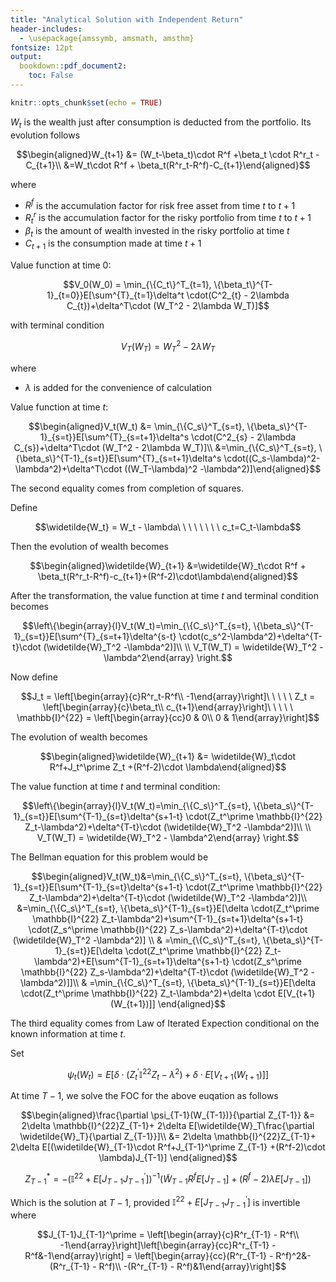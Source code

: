 ```yaml
---
title: "Analytical Solution with Independent Return"
header-includes:
  - \usepackage{amssymb, amsmath, amsthm}
fontsize: 12pt
output: 
  bookdown::pdf_document2:
    toc: False
---
```


```r
knitr::opts_chunk$set(echo = TRUE)
```

$W_t$ is the wealth just after consumption is deducted from the portfolio. Its evolution follows

$$\begin{aligned}W_{t+1} &= (W_t-\beta_t)\cdot R^f +\beta_t \cdot R^r_t - C_{t+1}\\ &=W_t\cdot R^f + \beta_t(R^r_t-R^f)-C_{t+1}\end{aligned}$$

where

* $R^f$ is the accumulation factor for risk free asset from time $t$ to $t+1$
* $R^r_t$ is the accumulation factor for the risky portfolio from time $t$ to $t+1$
* $\beta_t$ is the amount of wealth invested in the risky portfolio at time $t$
* $C_{t+1}$ is the consumption made at time $t+1$

Value function at time $0$: 

$$V_0(W_0) = \min_{\{C_t\}^T_{t=1}, \{\beta_t\}^{T-1}_{t=0}}E[\sum^{T}_{t=1}\delta^t \cdot(C^2_{t} - 2\lambda C_{t})+\delta^T\cdot (W_T^2 - 2\lambda W_T)]$$

with terminal condition 

$$V_T(W_T) =W_T^2 - 2\lambda W_T$$

where 

* $\lambda$ is added for the convenience of calculation

Value function at time $t$:

$$\begin{aligned}V_t(W_t) &= \min_{\{C_s\}^T_{s=t}, \{\beta_s\}^{T-1}_{s=t}}E[\sum^{T}_{s=t+1}\delta^s \cdot(C^2_{s} - 2\lambda C_{s})+\delta^T\cdot (W_T^2 - 2\lambda W_T)]\\ &=\min_{\{C_s\}^T_{s=t}, \{\beta_s\}^{T-1}_{s=t}}E[\sum^{T}_{s=t+1}\delta^s \cdot((C_s-\lambda)^2-\lambda^2)+\delta^T\cdot ((W_T-\lambda)^2 -\lambda^2)]\end{aligned}$$

The second equality comes from completion of squares.


<!-- $$\left\{\begin{array}{ccc} Z_t=\left(\begin{array}{c}C_t\\ \beta_t\end{array}\right), & S_t=\left(\begin{array}{c}W_t\\ Y_t\end{array}\right), & J=\left(\begin{array}{c}2\lambda\\ r\end{array}\right) \\ \Roman{1}=\left(\begin{array}{c}C_t\\ \beta_t\end{array}\right), & S_t=\left(\begin{array}{c}W_t\\ Y_t\end{array}\right), & J=\left(\begin{array}{c}2\lambda\\ r\end{array}\right)\end{array}\right.$$ -->

Define

$$\widetilde{W_t} = W_t - \lambda\ \ \ \ \ \ \ \ c_t=C_t-\lambda$$



Then the evolution of wealth becomes

$$\begin{aligned}\widetilde{W}_{t+1} &=\widetilde{W}_t\cdot R^f + \beta_t(R^r_t-R^f)-c_{t+1}+(R^f-2)\cdot\lambda\end{aligned}$$

After the transformation, the value function at time $t$ and terminal condition becomes 

$$\left\{\begin{array}{l}V_t(W_t)=\min_{\{C_s\}^T_{s=t}, \{\beta_s\}^{T-1}_{s=t}}E[\sum^{T}_{s=t+1}\delta^{s-t} \cdot(c_s^2-\lambda^2)+\delta^{T-t}\cdot (\widetilde{W}_T^2 -\lambda^2)]\\ \\ V_T(W_T) = \widetilde{W}_T^2 - \lambda^2\end{array} \right.$$


Now define

$$J_t = \left[\begin{array}{c}R^r_t-R^f\\ -1\end{array}\right]\ \ \ \ \ Z_t = \left[\begin{array}{c}\beta_t\\ c_{t+1}\end{array}\right]\ \ \ \ \ \mathbb{I}^{22} = \left[\begin{array}{cc}0 & 0\\ 0 & 1\end{array}\right]$$

The evolution of wealth becomes

$$\begin{aligned}\widetilde{W}_{t+1} &= \widetilde{W}_t\cdot R^f+J_t^\prime Z_t +(R^f-2)\cdot \lambda\end{aligned}$$

The value function at time $t$ and terminal condition:

$$\left\{\begin{array}{l}V_t(W_t)=\min_{\{C_s\}^T_{s=t}, \{\beta_s\}^{T-1}_{s=t}}E[\sum^{T-1}_{s=t}\delta^{s+1-t} \cdot(Z_t^\prime \mathbb{I}^{22} Z_t-\lambda^2)+\delta^{T-t}\cdot (\widetilde{W}_T^2 -\lambda^2)]\\ \\ V_T(W_T) = \widetilde{W}_T^2 - \lambda^2\end{array} \right.$$

The Bellman equation for this problem would be

$$\begin{aligned}V_t(W_t)&=\min_{\{C_s\}^T_{s=t}, \{\beta_s\}^{T-1}_{s=t}}E[\sum^{T-1}_{s=t}\delta^{s+1-t} \cdot(Z_t^\prime \mathbb{I}^{22} Z_t-\lambda^2)+\delta^{T-t}\cdot (\widetilde{W}_T^2 -\lambda^2)]\\ &=\min_{\{C_s\}^T_{s=t}, \{\beta_s\}^{T-1}_{s=t}}E[\delta \cdot(Z_t^\prime \mathbb{I}^{22} Z_t-\lambda^2)+\sum^{T-1}_{s=t+1}\delta^{s+1-t} \cdot(Z_s^\prime \mathbb{I}^{22} Z_s-\lambda^2)+\delta^{T-t}\cdot (\widetilde{W}_T^2 -\lambda^2)] \\ & =\min_{\{C_s\}^T_{s=t}, \{\beta_s\}^{T-1}_{s=t}}E[\delta \cdot(Z_t^\prime \mathbb{I}^{22} Z_t-\lambda^2)+E[\sum^{T-1}_{s=t+1}\delta^{s+1-t} \cdot(Z_s^\prime \mathbb{I}^{22} Z_s-\lambda^2)+\delta^{T-t}\cdot (\widetilde{W}_T^2 -\lambda^2)]]\\ & =\min_{\{C_s\}^T_{s=t}, \{\beta_s\}^{T-1}_{s=t}}E[\delta \cdot(Z_t^\prime \mathbb{I}^{22} Z_t-\lambda^2)+\delta \cdot E[V_{t+1}(W_{t+1})]] \end{aligned}$$

The third equality comes from Law of Iterated Expection conditional on the known information at time $t$.

Set 

$$\psi_t(W_t) = E[\delta \cdot(Z_t^\prime \mathbb{I}^{22} Z_t-\lambda^2)+\delta \cdot E[V_{t+1}(W_{t+1})]]$$

At time $T-1$, we solve the FOC for the above euqation as follows

$$\begin{aligned}\frac{\partial \psi_{T-1}(W_{T-1})}{\partial Z_{T-1}} &= 2\delta \mathbb{I}^{22}Z_{T-1}+ 2\delta E[\widetilde{W}_T\frac{\partial \widetilde{W}_T}{\partial Z_{T-1}}]\\ &=  2\delta \mathbb{I}^{22}Z_{T-1}+ 2\delta E[(\widetilde{W}_{T-1}\cdot R^f+J_{T-1}^\prime Z_{T-1} +(R^f-2)\cdot \lambda)J_{T-1}] \end{aligned}$$

$$Z^\ast_{T-1} = -(\mathbb{I}^{22}+E[J_{T-1}J_{T-1}^\prime])^{-1}(\widetilde{W}_{T-1}R^fE[J_{T-1}]+(R^f-2) \lambda E[J_{T-1}])$$

Which is the solution at $T-1$, provided $\mathbb{I}^{22}+E[J_{T-1}J_{T-1}^\prime]$ is invertible where

$$J_{T-1}J_{T-1}^\prime = \left[\begin{array}{c}R^r_{T-1} - R^f\\ -1\end{array}\right]\left[\begin{array}{cc}R^r_{T-1} - R^f&-1\end{array}\right] = \left[\begin{array}{cc}(R^r_{T-1} - R^f)^2&-(R^r_{T-1} - R^f)\\ -(R^r_{T-1} - R^f)&1\end{array}\right]$$












